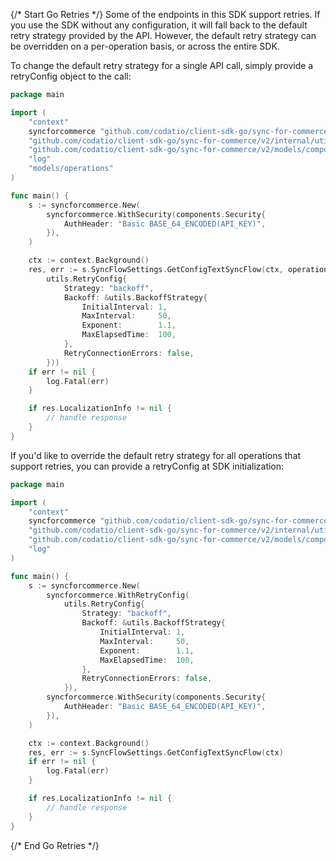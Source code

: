 {/* Start Go Retries */}
Some of the endpoints in this SDK support retries.  If you use the SDK without any configuration, it will fall back to the default retry strategy provided by the API.  However, the default retry strategy can be overridden on a per-operation basis, or across the entire SDK.

To change the default retry strategy for a single API call, simply provide a retryConfig object to the call:
```go
package main

import (
	"context"
	syncforcommerce "github.com/codatio/client-sdk-go/sync-for-commerce/v2"
	"github.com/codatio/client-sdk-go/sync-for-commerce/v2/internal/utils"
	"github.com/codatio/client-sdk-go/sync-for-commerce/v2/models/components"
	"log"
	"models/operations"
)

func main() {
	s := syncforcommerce.New(
		syncforcommerce.WithSecurity(components.Security{
			AuthHeader: "Basic BASE_64_ENCODED(API_KEY)",
		}),
	)

	ctx := context.Background()
	res, err := s.SyncFlowSettings.GetConfigTextSyncFlow(ctx, operations.WithRetries(
		utils.RetryConfig{
			Strategy: "backoff",
			Backoff: &utils.BackoffStrategy{
				InitialInterval: 1,
				MaxInterval:     50,
				Exponent:        1.1,
				MaxElapsedTime:  100,
			},
			RetryConnectionErrors: false,
		}))
	if err != nil {
		log.Fatal(err)
	}

	if res.LocalizationInfo != nil {
		// handle response
	}
}

```

If you'd like to override the default retry strategy for all operations that support retries, you can provide a retryConfig at SDK initialization:
```go
package main

import (
	"context"
	syncforcommerce "github.com/codatio/client-sdk-go/sync-for-commerce/v2"
	"github.com/codatio/client-sdk-go/sync-for-commerce/v2/internal/utils"
	"github.com/codatio/client-sdk-go/sync-for-commerce/v2/models/components"
	"log"
)

func main() {
	s := syncforcommerce.New(
		syncforcommerce.WithRetryConfig(
			utils.RetryConfig{
				Strategy: "backoff",
				Backoff: &utils.BackoffStrategy{
					InitialInterval: 1,
					MaxInterval:     50,
					Exponent:        1.1,
					MaxElapsedTime:  100,
				},
				RetryConnectionErrors: false,
			}),
		syncforcommerce.WithSecurity(components.Security{
			AuthHeader: "Basic BASE_64_ENCODED(API_KEY)",
		}),
	)

	ctx := context.Background()
	res, err := s.SyncFlowSettings.GetConfigTextSyncFlow(ctx)
	if err != nil {
		log.Fatal(err)
	}

	if res.LocalizationInfo != nil {
		// handle response
	}
}

```
{/* End Go Retries */}
